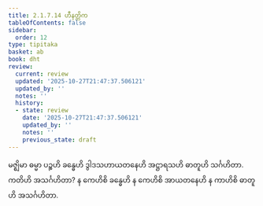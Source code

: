 ```yaml
---
title: 2.1.7.14 ဟီနတ္တိက
tableOfContents: false
sidebar:
  order: 12
type: tipitaka
basket: ab
book: dht
review:
  current: review
  updated: '2025-10-27T21:47:37.506121'
  updated_by: ''
  notes: ''
  history:
  - state: review
    date: '2025-10-27T21:47:37.506121'
    updated_by: ''
    notes: ''
    previous_state: draft
---
```



<ReviewStatus review={frontmatter.review} showDetails={true} />

<HypothesisAnnotation frontmatter={frontmatter} />

<DynamicBreadcrumb />

<Division number="99" book="dht" e="ch" v="31" p="17">

<Paragraph number="145" book="dht">
မဇ္ဈိမာ ဓမ္မာ ပဉ္စဟိ ခန္ဓေဟိ ဒွါဒသဟာယတနေဟိ အဋ္ဌာရသဟိ ဓာတူဟိ သင်္ဂဟိတာ. ကတိဟိ အသင်္ဂဟိတာ? န ကေဟိစိ ခန္ဓေဟိ န ကေဟိစိ အာယတနေဟိ န ကာဟိစိ ဓာတူဟိ အသင်္ဂဟိတာ.
</Paragraph>
</Division>